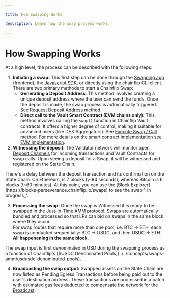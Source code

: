```yaml
---

title: How Swapping Works

description: Learn how the swap process works.

---
```



# How Swapping Works

At a high level, the process can be described with the following steps:

1. **Initiating a swap:** This first step can be done through the [Swapping app](https://swap-perseverance.chainflip.io/) (frontend), the [Javascript SDK](javascript-sdk/introduction), or directly using the chainflip CLI client. There are two primary methods to start a Chainflip Swap:
   - **Generating a Deposit Address**: This method involves creating a unique deposit address where the user can send the funds. Once the deposit is made, the swap process is automatically triggered. See [Request Deposit Address](javascript-sdk/swap-assets/request-deposit-address.md) method.
   - **Direct call to the Vault Smart Contract (EVM chains only):** This method involves calling the `swap()` function in Chainflip Vault contracts. It offers a higher degree of control, making it suitable for advanced users (like DEX Aggregators). See [Execute Swap / Call](javascript-sdk/swap-assets/execute-swap.md) method. For more details on the smart contract implementation see [EVM implementation](EVM-implementation.mdx "mention").
2. **Witnessing the deposit:** The Validator network will monitor open [Deposit Channels](../../concepts/swaps-amm/deposit-channels-and-brokers) for incoming transactions and Vault Contracts for swap calls. Upon seeing a deposit for a Swap, it will be witnessed and registered on the State Chain.

<Callout type="warning">
  There's a delay between the deposit transaction and its confirmation on the
  State Chain. On Ethereum, is 7 blocks (\~84 seconds), whereas Bitcoin is 6
  blocks (\~60 minutes).
</Callout>

<Callout type="info">
  At this point, you can use the [Block
  Explorer](https://blocks-perseverance.chainflip.io/swaps) to see the swap '_in
  progress_'.
</Callout>

3. **Processing the swap:** Once the swap is Witnessed it is ready to be swapped in the [Just-In-Time AMM](../../concepts/swaps-amm/just-in-time-amm-protocol) protocol. Swaps are automatically bundled and processed so that LPs can bid on swaps in the same block where they occur.\
   For swap routes that require more than one pool, i.e. BTC -> ETH, each swap is conducted sequentially: BTC -> USDC, and then USDC -> ETH. **All happenening in the same block**.

<Callout type="info">
  The swap input is first denominated in USD during the swapping process as a
  function of Chainflip's [$USDC Denominated
  Pools](../../concepts/swaps-amm/usdusdc-denominated-pools).
</Callout>

4. **Broadcasting the swap output:** Swapped assets on the State Chain are now listed as Pending Egress Transactions before being paid out to the user's destination address. These transactions are processed in a batch with estimated gas fees deducted to compensate the network for the [Broadcast](../../concepts/validator-network/egress-broadcasting-funds#broadcasting).
